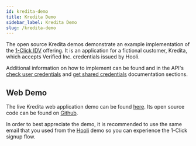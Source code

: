 ```yaml
---
id: kredita-demo
title: Kredita Demo
sidebar_label: Kredita Demo
slug: /kredita-demo
---
```



The open source Kredita demos demonstrate an example implementation of the [1-Click IDV](https://www.verified.inc/1-click) offering. It is an application for a fictional customer, Kredita, which accepts Verified Inc. <Tip type="credential">credentials</Tip> issued by Hooli.

Additional information on how to implement can be found and in the API's [check user credentials](/api-overview#check-user-credentials) and [get shared credentials](/api-overview#get-shared-credentials) documentation sections.

## Web Demo
The live Kredita web application demo can be found [here](https://kredita-web.demo.sandbox-verifiedinc.com/login). Its open source code can be found on [Github](https://github.com/VerifiedInc/Kredita-Demo-Web). 

In order to best appreciate the demo, it is recommended to use the same email that you used from the [Hooli](/hooli-demo) demo so you can experience the 1-Click signup flow.
